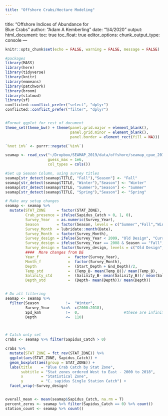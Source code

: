 ```yaml
---
title: "Offshore Crabs/Hectare Modeling"
---
```

title: "Offshore Indices of Abundance for <br/> Blue Crabs"
author: "Adam A Kemberling"
date: "1/4/2020"
output: 
  html_document:
    toc: true
    toc_float: true
editor_options: 
  chunk_output_type: console
---

```r
knitr::opts_chunk$set(echo = FALSE, warning = FALSE, message = FALSE)

#packages
library(MASS)
library(here)
library(tidyverse)
library(knitr)
library(emmeans)
library(patchwork)
library(broom)
library(statmod)
library(sf)
conflicted::conflict_prefer("select", "dplyr")
conflicted::conflict_prefer("filter", "dplyr")


#Format ggplot for rest of document
theme_set(theme_bw() + theme(panel.grid.major = element_blank(), 
                             panel.grid.minor = element_blank(), 
                             panel.border = element_rect(fill = NA)))

`%not in%` <- purrr::negate(`%in%`)
```



```r
seamap <- read_csv("~/Dropbox/SEAMAP_2019/data/offshore/seamap_cpue_2019.csv",
                   guess_max = 1e6, 
                   col_types = cols())

#Set up Season Column, using survey titles
seamap[str_detect(seamap$TITLE, "Fall"),"Season"] <- "Fall"
seamap[str_detect(seamap$TITLE, "Winter"),"Season"] <- "Winter"
seamap[str_detect(seamap$TITLE, "Summer"),"Season"] <- "Summer"
seamap[str_detect(seamap$TITLE, "Spring"),"Season"] <- "Spring"

# Make any setup changes
seamap <- seamap %>% 
  mutate(STAT_ZONE     = factor(STAT_ZONE),
         Crab_presence = ifelse(Sapidus_Catch > 0, 1, 0),
         Survey_Year   = as.numeric(Survey_Year),
         Season        = factor(Season, levels = c("Summer","Fall","Winter")),
         Survey_Month  = lubridate::month(Date),
         Survey_Month  = factor(Survey_Month),
         Survey_design = ifelse(Survey_Year < 2009, "Old Design", "Current Design"),
         Survey_design = ifelse(Survey_Year == 2008 & Season == "Fall", "Current Design", Survey_design),
         Survey_design = factor(Survey_design, levels = c("Old Design", "Current Design")),
         ####  More changes from DE
         Year_f             =  factor(Survey_Year),
         Month_f            =  factor(Survey_Month),
         Depth              =  (Start_Depth + End_Depth)/2,
         Temp_std           =  (Temp_B- mean(Temp_B))/ mean(Temp_B),
         Salinity_std       =  (Salinity_B- mean(Salinity_B))/ mean(Salinity_B),
         Depth_std          =  (Depth- mean(Depth))/ mean(Depth))


# Do all filtering
seamap <- seamap %>% 
  filter(Season            !=  "Winter",
         Survey_Year     %in%  c(2000:2018),
         Spd_kmh           !=  0,                    #these are infinite cpue
         Depth             <=  110)



# Catch only set
crabs <- seamap %>% filter(Sapidus_Catch > 0)

crabs %>% 
  mutate(STAT_ZONE = fct_rev(STAT_ZONE)) %>% 
  ggplot(aes(STAT_ZONE, Sapidus_Catch)) + 
  geom_boxplot(aes(group = STAT_ZONE)) + 
  labs(title    = "Blue Crab Catch by Stat Zone", 
       subtitle = "Stat zones ordered West to East - 2000 to 2018", 
       x        = "Statistical Zone",
       y        = "C. sapidus Single Station Catch") +
  facet_wrap(~Survey_design)


overall_mean <- mean(seamap$Sapidus_Catch, na.rm = T)
percent_zeros <- seamap %>% filter(Sapidus_Catch == 0) %>% count()
station_count <- seamap %>% count()
```

